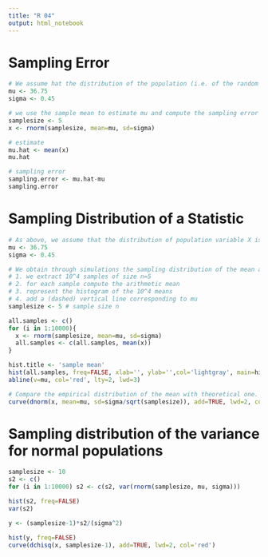 ```yaml
---
title: "R 04"
output: html_notebook
---
```


# Sampling Error

```r
# We assume hat the distribution of the population (i.e. of the random variable X)  is known to be normal with mu=36.75 and sigma=0.45
mu <- 36.75
sigma <- 0.45 

# we use the sample mean to estimate mu and compute the sampling error sample size and sample
samplesize <- 5
x <- rnorm(samplesize, mean=mu, sd=sigma)

# estimate
mu.hat <- mean(x)
mu.hat

# sampling error
sampling.error <- mu.hat-mu
sampling.error
```

# Sampling Distribution of a Statistic

```r
# As above, we assume that the distribution of population variable X is known to be normal with mu=36.75 and sigma=0.45
mu <- 36.75
sigma <- 0.45 

# We obtain through simulations the sampling distribution of the mean as follows:
# 1. we extract 10^4 samples of size n=5
# 2. for each sample compute the arithmetic mean
# 3. represent the histogram of the 10^4 means
# 4. add a (dashed) vertical line corresponding to mu
samplesize <- 5 # sample size n

all.samples <- c()
for (i in 1:10000){
  x <- rnorm(samplesize, mean=mu, sd=sigma)
  all.samples <- c(all.samples, mean(x))
}

hist.title <- 'sample mean'
hist(all.samples, freq=FALSE, xlab='', ylab='',col='lightgray', main=hist.title)
abline(v=mu, col='red', lty=2, lwd=3)

# Compare the empirical distribution of the mean with theoretical one. In the case where the population follows a normal distribution and the sample is i.i.d. the distribution of the sample mean is known tobe normally distributed
curve(dnorm(x, mean=mu, sd=sigma/sqrt(samplesize)), add=TRUE, lwd=2, col='blue')
```

# Sampling distribution of the variance for normal populations

```r
samplesize <- 10
s2 <- c()
for (i in 1:10000) s2 <- c(s2, var(rnorm(samplesize, mu, sigma)))

hist(s2, freq=FALSE)
var(s2)

y <- (samplesize-1)*s2/(sigma^2)

hist(y, freq=FALSE)
curve(dchisq(x, samplesize-1), add=TRUE, lwd=2, col='red')
```
